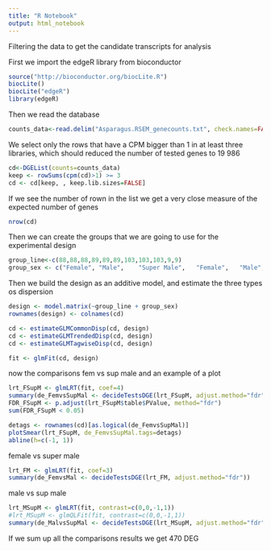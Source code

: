 ---
title: "R Notebook"
output: html_notebook
---
Filtering the data to get the candidate transcripts for analysis

First we import the edgeR library from bioconductor


```{r}
source("http://bioconductor.org/biocLite.R")
biocLite()
biocLite("edgeR")
library(edgeR)
```

Then we read the database 

```{r}
counts_data<-read.delim("Asparagus.RSEM_genecounts.txt", check.names=FALSE, stringsAsFactors = FALSE) 
```

We select only the rows that have a CPM bigger than 1 in at least three libraries, which should reduced the number of tested genes to 19 986

```{r}
cd<-DGEList(counts=counts_data)
keep <- rowSums(cpm(cd)>1) >= 3
cd <- cd[keep, , keep.lib.sizes=FALSE]
```

If we see the number of rown in the list we get a very close measure of the expected number of genes 

```{r}
nrow(cd)
```
Then we can create the groups that we are going to use for the experimental design
```{r}
group_line<-c(88,88,88,89,89,89,103,103,103,9,9)
group_sex <- c("Female", "Male",	"Super Male",	"Female",	"Male",	"Super Male",	"Female",	"Male",	"Super Male",	"Female",	"Male")

```

Then we build the design as an additive model, and estimate the three types os dispersion

```{r}
design <- model.matrix(~group_line + group_sex)
rownames(design) <- colnames(cd)

cd <- estimateGLMCommonDisp(cd, design)
cd <- estimateGLMTrendedDisp(cd, design)
cd <- estimateGLMTagwiseDisp(cd, design)

fit <- glmFit(cd, design)

```

now the comparisons fem vs sup male and an example of a plot

```{r}
lrt_FSupM <- glmLRT(fit, coef=4)
summary(de_FemvsSupMal <- decideTestsDGE(lrt_FSupM, adjust.method="fdr"))
FDR_FSupM <- p.adjust(lrt_FSupM$table$PValue, method="fdr")
sum(FDR_FSupM < 0.05)

detags <- rownames(cd)[as.logical(de_FemvsSupMal)]
plotSmear(lrt_FSupM, de_FemvsSupMal.tags=detags)
abline(h=c(-1, 1))
```

female vs super male

```{r}
lrt_FM <- glmLRT(fit, coef=3)
summary(de_FemvsMal <- decideTestsDGE(lrt_FM, adjust.method="fdr"))
```
male vs sup male


```{r}
lrt_MSupM <- glmLRT(fit, contrast=c(0,0,-1,1))
#lrt_MSupM <- glmQLFit(fit, contrast=c(0,0,-1,1))
summary(de_MalvsSupMal <- decideTestsDGE(lrt_MSupM, adjust.method="fdr"))
```

If we sum up all the comparisons results we get 470 DEG




